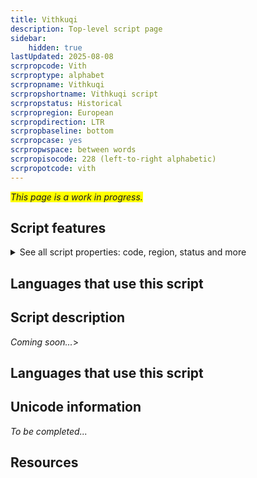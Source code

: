 ```yaml
---
title: Vithkuqi
description: Top-level script page
sidebar:
    hidden: true
lastUpdated: 2025-08-08
scrpropcode: Vith
scrproptype: alphabet
scrpropname: Vithkuqi
scrpropshortname: Vithkuqi script
scrpropstatus: Historical
scrpropregion: European
scrpropdirection: LTR
scrpropbaseline: bottom
scrpropcase: yes
scrpropwspace: between words
scrpropisocode: 228 (left-to-right alphabetic)
scrpropotcode: vith
---
```


<span style='background-color:yellow'>_This page is a work in progress._</span>


## Script features

<details>
<summary> See all script properties: code, region, status and more</summary>
<ScriptInfo />
</details>

## Languages that use this script

<WsList script='Vith' wsMax='5' />

## Script description

_Coming soon..._>

## Languages that use this script

<WsList script='Vith' wsMax='5' />

## Unicode information

_To be completed..._

## Resources

<ScriptResources detailSummary='seemore' />

